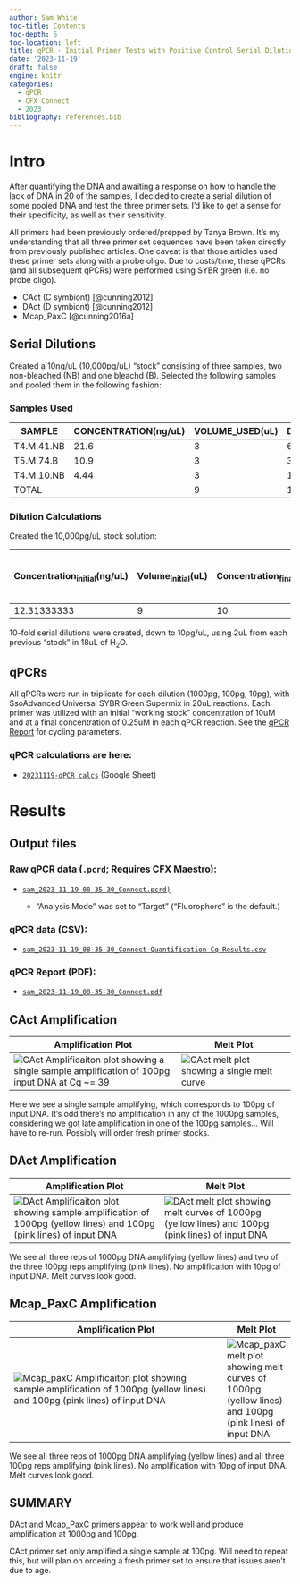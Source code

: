 ```yaml
---
author: Sam White
toc-title: Contents
toc-depth: 5
toc-location: left
title: qPCR - Initial Primer Tests with Positive Control Serial Dilutions
date: '2023-11-19'
draft: false
engine: knitr
categories: 
  - qPCR
  - CFX Connect
  - 2023
bibliography: references.bib
---
```


# Intro

After quantifying the DNA and awaiting a response on how to handle the lack of DNA in 20 of the samples, I decided to create a serial dilution of some pooled DNA and test the three primer sets. I'd like to get a sense for their specificity, as well as their sensitivity.

All primers had been previously ordered/prepped by Tanya Brown. It's my understanding that all three primer set sequences have been taken directly from previously published articles. One caveat is that those articles used these primer sets along with a probe oligo. Due to costs/time, these qPCRs (and all subsequent qPCRs) were performed using SYBR green (i.e. no probe oligo).

-   CAct (C symbiont) [@cunning2012]
-   DAct (D symbiont) [@cunning2012]
-   Mcap_PaxC [@cunning2016a]

## Serial Dilutions

Created a 10ng/uL (10,000pg/uL) "stock" consisting of three samples, two non-bleached (NB) and one bleachd (B). Selected the following samples and pooled them in the following fashion:

### Samples Used

| SAMPLE     | CONCENTRATION(ng/uL) | VOLUME_USED(uL) | DNA(ng) |
|------------|----------------------|-----------------|---------|
| T4.M.41.NB | 21.6                 | 3               | 64.8    |
| T5.M.74.B  | 10.9                 | 3               | 32.7    |
| T4.M.10.NB | 4.44                 | 3               | 13.32   |
| TOTAL      |                      | 9               | 110.82  |

### Dilution Calculations

Created the 10,000pg/uL stock solution:

| Concentration<sub>initial</sub>(ng/uL) | Volume<sub>initial</sub>(uL) | Concentration<sub>final</sub>(ng/uL) | Volume<sub>final</sub>(uL) | Volume H<sub>2</sub>O to reach Volume<sub>final</sub> |
|--------------|--------------|--------------|--------------|-----------------|
| 12.31333333                            | 9                            | 10                                   | 11.082                     | 2.082                                                 |

10-fold serial dilutions were created, down to 10pg/uL, using 2uL from each previous "stock" in 18uL of H<sub>2</sub>O.

## qPCRs

All qPCRs were run in triplicate for each dilution (1000pg, 100pg, 10pg), with SsoAdvanced Universal SYBR Green Supermix in 20uL reactions. Each primer was utilized with an initial "working stock" concentration of 10uM and at a final concentration of 0.25uM in each qPCR reaction. See the [qPCR Report](#qpcr-report-(pdf)) for cycling parameters.

### qPCR calculations are here:

-   [`20231119-qPCR_calcs`](https://docs.google.com/spreadsheets/d/1ISb1ddusjLLSjdh3rafKh9rHuM7nukk2kYJmlkSaBDY/edit?usp=sharing) (Google Sheet)

# Results

## Output files

### Raw qPCR data (`.pcrd`; Requires CFX Maestro):

- [`sam_2023-11-19-08-35-30_Connect.pcrd)`](../../../data/qPCR/testing/raw/sam_2023-11-19-08-35-30_Connect.pcrd)

  - "Analysis Mode" was set to "Target" ("Fluorophore" is the default.)

### qPCR data (CSV):

- [`sam_2023-11-19_08-35-30_Connect-Quantification-Cq-Results.csv`](../../../data/qPCR/testing/exported/sam_2023-11-19_08-35-30_Connect-Quantification-Cq-Results.csv)

### qPCR Report (PDF):

- [`sam_2023-11-19_08-35-30_Connect.pdf`](../../../data/qPCR/testing/cfx_reports/sam_2023-11-19_08-35-30_Connect.pdf)

## CAct Amplification

| Amplification Plot                                                                                                                                                                      | Melt Plot                                                                                                                     |
|-----------------------------------------------------------------------------------------------------------------------------------------------------------------------------------------|-------------------------------------------------------------------------------------------------------------------------------|
| ![CAct Amplificaiton plot showing a single sample amplification of 100pg input DNA at Cq ~= 39](../../../data/qPCR/testing/exported/sam_2023-11-19-08-35-30-CAct-Amplification_plot.png) | ![CAct melt plot showing a single melt curve](../../../data/qPCR/testing/exported/sam_2023-11-19-08-35-30-CAct-Melt_plot.png) |

Here we see a single sample amplifying, which corresponds to 100pg of input DNA. It's odd there's no amplification in any of the 1000pg samples, considering we got late amplification in one of the 100pg samples... Will have to re-run. Possibly will order fresh primer stocks.

## DAct Amplification

| Amplification Plot                                                                                                                                                                                            | Melt Plot                                                                                                                                                                          |
|---------------------------------------------------------------------------------------------------------------------------------------------------------------------------------------------------------------|------------------------------------------------------------------------------------------------------------------------------------------------------------------------------------|
| ![DAct Amplificaiton plot showing sample amplification of 1000pg (yellow lines) and 100pg (pink lines) of input DNA](../../../data/qPCR/testing/exported/sam_2023-11-19-08-35-30-DAct-Amplification_plot.png) | ![DAct melt plot showing melt curves of 1000pg (yellow lines) and 100pg (pink lines) of input DNA](../../../data/qPCR/testing/exported/sam_2023-11-19-08-35-30-DAct-Melt_plot.png) |

We see all three reps of 1000pg DNA amplifying (yellow lines) and two of the three 100pg reps amplifying (pink lines). No amplification with 10pg of input DNA. Melt curves look good.

## Mcap_PaxC Amplification

| Amplification Plot                                                                                                                                                                                                                                                                                                                                                                                                                                                                                                                                                                                        | Melt Plot                                                                                                                                                                                    |
|-----------------------------------------------------------------------------------------------------------------------------------------------------------------------------------------------------------------------------------------------------------------------------------------------------------------------------------------------------------------------------------------------------------------------------------------------------------------------------------------------------------------------------------------------------------------------------------------------------------|----------------------------------------------------------------------------------------------------------------------------------------------------------------------------------------------|
| ![Mcap_paxC Amplificaiton plot showing sample amplification of 1000pg (yellow lines) and 100pg (pink lines) of input DNA](../../../data/qPCR/testing/exported/Amplification Plot Melt Plot ![DAct Amplificaiton plot showing sample amplification of 1000pg (yellow lines) and 100pg (pink lines) of input DNA at Cq ~= 39](../../../data/qPCR/testing/exported/sam_2023-11-19-08-35-30-DAct-Amplification_plot.png) ![CAct melt plot showing melt curves of 1000pg (yellow lines) and 100pg (pink lines) of input DNA](../../../data/qPCR/testing/exported/sam_2023-11-19-08-35-30-CAct-Melt_plot.png) ) | ![Mcap_paxC melt plot showing melt curves of 1000pg (yellow lines) and 100pg (pink lines) of input DNA](../../../data/qPCR/testing/exported/sam_2023-11-19-08-35-30-Mcap_PaxC-Melt_plot.png) |

We see all three reps of 1000pg DNA amplifying (yellow lines) and all three 100pg reps amplifying (pink lines). No amplification with 10pg of input DNA. Melt curves look good.

## SUMMARY

DAct and Mcap_PaxC primers appear to work well and produce amplification at 1000pg and 100pg.

CAct primer set only amplified a single sample at 100pg. Will need to repeat this, but will plan on ordering a fresh primer set to ensure that issues aren't due to age.